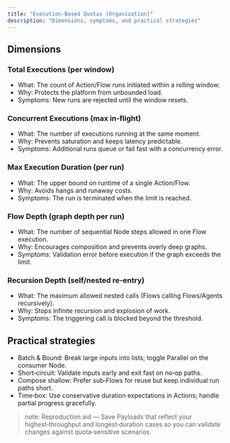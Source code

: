 ```yaml
---
title: "Execution‑Based Quotas (Organization)"
description: "Dimensions, symptoms, and practical strategies"
---
```


## Dimensions

### Total Executions (per window)

- What: The count of Action/Flow runs initiated within a rolling window.
- Why: Protects the platform from unbounded load.
- Symptoms: New runs are rejected until the window resets.

### Concurrent Executions (max in‑flight)

- What: The number of executions running at the same moment.
- Why: Prevents saturation and keeps latency predictable.
- Symptoms: Additional runs queue or fail fast with a concurrency error.

### Max Execution Duration (per run)

- What: The upper bound on runtime of a single Action/Flow.
- Why: Avoids hangs and runaway costs.
- Symptoms: The run is terminated when the limit is reached.

### Flow Depth (graph depth per run)

- What: The number of sequential Node steps allowed in one Flow execution.
- Why: Encourages composition and prevents overly deep graphs.
- Symptoms: Validation error before execution if the graph exceeds the limit.

### Recursion Depth (self/nested re‑entry)

- What: The maximum allowed nested calls (Flows calling Flows/Agents recursively).
- Why: Stops infinite recursion and explosion of work.
- Symptoms: The triggering call is blocked beyond the threshold.

## Practical strategies

- Batch & Bound: Break large inputs into lists; toggle Parallel on the consumer Node.
- Short‑circuit: Validate inputs early and exit fast on no‑op paths.
- Compose shallow: Prefer sub‑Flows for reuse but keep individual run paths short.
- Time‑box: Use conservative duration expectations in Actions; handle partial progress gracefully.

> note: Reproduction aid — Save Payloads that reflect your highest‑throughput and longest‑duration cases so you can validate changes against quota‑sensitive scenarios.
